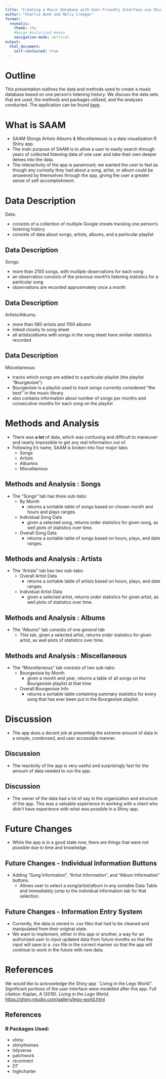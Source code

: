 ```yaml
---
title: "Creating a Music Database with User-Friendly Interface via Shiny"
author: "Charlie Bonk and Molly Creagar"
format: 
  revealjs:
    theme: sky
    #beige #solarized #moon
    navigation-mode: vertical
output:
  html_document:
    self-contained: true
---
```


# Outline

This presentation outlines the data and methods used to create a music database based on one person's listening history. We discuss the data sets that are used, the methods and packages utilized, and the analyses conducted. The application can be found [here]( https://mollyc.shinyapps.io/project-math-day-2020/).

# What is SAAM

*   SAAM (Songs Artists Albums & Miscellaneous) is a data visualization R Shiny app. 
*   The main purpose of SAAM is to allow a user to easily search through years of collected listening data of one user and take their own deeper delves into the data.
*   The interactivity of the app is paramount; we wanted the user to feel as though any curiosity they had about a song, artist, or album could be answered by themselves through the app, giving the user a greater sense of self accomplishment.

# Data Description

Data:

- consists of a collection of multiple Google sheets tracking one person's listening history
- consists of data about songs, artists, albums, and a particular playlist

## Data Description

Songs:

- more than 2100 songs, with multiple observations for each song
- an observation consists of the previous month's listening statistics for a particular song
- observations are recorded approximately once a month

## Data Description

Artists/Albums:

- more than 580 artists and 1100 albums
- linked closely to song sheet
- all artists/albums with songs in the song sheet have similar statistics recorded

## Data Description

Miscellaneous:

- tracks which songs are added to a particular playlist (the playlist "Bourgeoisie")
- Bourgeoisie is a playlist used to track songs currently considered "the best" in the music library
- also contains information about number of songs per months and consecutive months for each song on the playlist


# Methods and Analysis

*   There was **a lot** of data, which was confusing and difficult to maneuver and nearly impossible to get any real information out of.
*  Following it's name, SAAM is broken into four major tabs:
    *   Songs
    *   Artists
    *   Albumns
    *   Miscellanious

## Methods and Analysis : Songs

* The "Songs" tab has three sub-tabs:
    -   By Month
        - returns a sortable table of songs based on chosen month and hours and plays ranges.
    -   Individual Song Data
        - given a selected song, returns order statistics for given song, as well plots of statistics over time.
    -   Overall Song Data
        - returns a sortable table of songs based on hours, plays, and date ranges.

## Methods and Analysis : Artists

* The "Artists" tab has two sub-tabs:
    - Overall Artist Data
        - returns a sortable table of artists based on hours, plays, and date ranges.
    - Individual Artist Data
        - given a selected artist, returns order statistics for given artist, as well plots of statistics over time.

## Methods and Analysis : Albums

* The "Albums" tab consists of one general tab
    - This tab, given a selected artist, returns order statistics for given artist, as well plots of statistics over time.


## Methods and Analysis : Miscellaneous

* The "Miscellaneous" tab consists of two sub-tabs:
    - Bourgeoisie by Month
        - given a month and year, returns a table of all songs on the Bourgeoisie playlist at that time
    - Overall Bourgeoisie Info
        - returns a sortable table containing summary statistics for every song that has ever been put in the Bourgeoisie playlist.


# Discussion

* The app does a decent job at presenting the extreme amount of data in a simple, condensed, and user accessible manner.

## Discussion

* The reactivity of the app is very useful and surprisingly fast for the amount of data needed to run the app. 

## Discussion

* The owner of the data had a lot of say in the organization and structure of the app. This was a valuable experience in working with a client who didn't have experience with what was possible in a Shiny app.

# Future Changes

* While the app is in a good state now, there are things that were not possible due to time and knowledge.

## Future Changes - Individual Information Buttons
* Adding "Song Information", "Artist Information", and "Album Information" buttons.
    - Allows user to select a song/artist/album in any sortable Data Table and immediately jump to the individual information tab for that selection.

## Future Changes - Information Entry System
* Currently, the data is stored in .csv files that had to be cleaned and manipulated from their original state.
* We want to implement, either in this app or another, a way for an authorized user to input updated data from future months so that the input will save to a .csv file in the correct manner so that the app will continue to work in the future with new data.

# References

We would like to acknowledge the Shiny app ``Living in the Lego World''. Significant portions of the user interface were modelled after this app. Full citation: Kaplan, A (2019). _Living in the Lego World_. <https://shiny.rstudio.com/gallery/lego-world.html>


## References
### R Packages Used:

*   shiny
*   shinythemes
*   tidyverse 
*   patchwork
*   rsconnect
*   DT
*   highcharter


